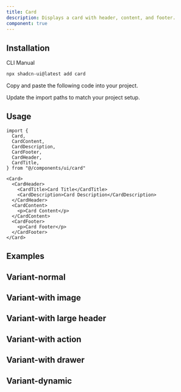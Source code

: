 ```yaml
---
title: Card
description: Displays a card with header, content, and footer.
component: true
---
```


<ComponentPreview name="card-with-form" description="A card with a form" />

## Installation

<Tabs defaultValue="cli">

<TabsList>
  <TabsTrigger value="cli">CLI</TabsTrigger>
  <TabsTrigger value="manual">Manual</TabsTrigger>
</TabsList>
<TabsContent value="cli">

```bash
npx shadcn-ui@latest add card
```

</TabsContent>

<TabsContent value="manual">

<Steps>

<Step>Copy and paste the following code into your project.</Step>

<ComponentSource name="card" />

<Step>Update the import paths to match your project setup.</Step>

</Steps>

</TabsContent>

</Tabs>

## Usage

```tsx
import {
  Card,
  CardContent,
  CardDescription,
  CardFooter,
  CardHeader,
  CardTitle,
} from "@/components/ui/card"
```

```tsx
<Card>
  <CardHeader>
    <CardTitle>Card Title</CardTitle>
    <CardDescription>Card Description</CardDescription>
  </CardHeader>
  <CardContent>
    <p>Card Content</p>
  </CardContent>
  <CardFooter>
    <p>Card Footer</p>
  </CardFooter>
</Card>
```

## Examples

<ComponentPreview
  name="card-demo"
  description="A card showing notifications settings."
/>
## Variant-normal

<ComponentPreview
  name="card-normal"
  description="A card showing notifications settings with image."
/>

## Variant-with image

<ComponentPreview
  name="card-image"
  description="A card showing notifications settings with image."
/>

## Variant-with large header

<ComponentPreview
  name="card-large-header"
  description="A card showing notifications settings with image."
/>
## Variant-with action

<ComponentPreview
  name="card-with-action"
  description="A card showing notifications settings with image."
/>
## Variant-with drawer

<ComponentPreview
  name="card-with-drawer"
  description="A card showing notifications settings with image."
/>
## Variant-dynamic

<ComponentPreview
  name="card-dynamic"
  description="A card showing notifications settings with image."
/>
